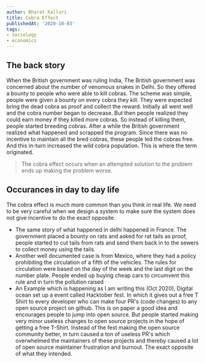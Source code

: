 ```yaml
---
author: Bharat Kalluri
title: Cobra Effect
publishedAt: '2020-10-03'
tags:
- sociology
- economics
---
```


## The back story

When the British government was ruling India, The British government was concerned about the number of venomous snakes in Delhi. So they
offered a bounty to people who were able to kill cobras. The scheme was simple, people were given a bounty on every cobra they kill. They
were expected bring the dead cobra as proof and collect the reward. Initially all went well and the cobra number began to decrease.
But then people realized they could earn money if they killed more cobras. So instead of killing them, people started breeding cobras.
After a while the British government realized what happened and scrapped the program. Since there was no incentive to maintain all the bred
cobras, these people led the cobras free. And this in-turn increased the wild cobra population. This is where the term originated.

> The cobra effect occurs when an attempted solution to the problem ends up making the problem worse.

## Occurances in day to day life

The cobra effect is much more common than you think in real life. We need to be very careful when we design a system to make sure the system
does not give incentive to do the exact opposite.

- The same story of what happened in delhi happened in France. The government placed a bounty on rats and asked for rat tails as proof, people
started to cut tails from rats and send them back in to the sewers to collect money using the tails.
- Another well documented case is from Mexico, where they had a policy prohibiting the circulation of a fifth of the vehicles. The rules for
circulation were based on the day of the week and the last digit on the number plate. People ended up buying cheap cars to circumvent this rule
and in turn the pollution raised
- An Example which is happening as I am writing this (Oct 2020), Digital ocean set up a event called Hacktober fest. In which it gives out a free
T Shirt to every developer who can make four PR's (code changes) to any open source project on github. This is on paper a good idea and encourages
people to jump into open source. But people started making very minor useless changes to open source projects in the hope of getting a free T-Shirt.
Instead of the fest making the open source community better, in turn caused a ton of useless PR's which overwhelmed the maintainers of these projects
and thereby caused a lot of open source maintainer frustration and burnout. The exact opposite of what they intended.